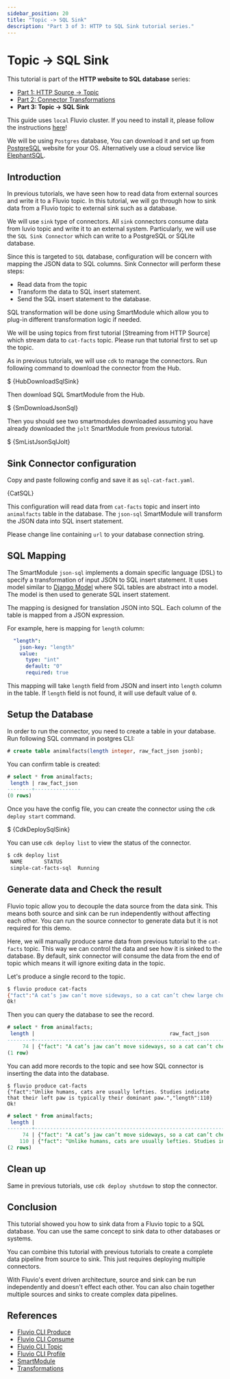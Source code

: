 ```yaml
---
sidebar_position: 20
title: "Topic -> SQL Sink"
description: "Part 3 of 3: HTTP to SQL Sink tutorial series."
---
```



# Topic -> SQL Sink

This tutorial is part of the **HTTP website to SQL database** series:
* [Part 1: HTTP Source -> Topic]
* [Part 2: Connector Transformations]
* **Part 3: Topic -> SQL Sink**

This guide uses `local` Fluvio cluster. If you need to install it, please follow the instructions [here][installation]!

We will be using `Postgres` database,  You can download it and set up from [PostgreSQL] website for your OS.   Alternatively use a cloud service like [ElephantSQL].


## Introduction

In previous tutorials, we have seen how to read data from external sources and write it to a Fluvio topic. In this tutorial, we will go through how to sink data from a Fluvio topic to external sink such as a database.

We will use `sink` type of connectors.  All `sink` connectors consume data from luvio topic and write it to an external system.  Particularly, we will use the `SQL Sink Connector` which can write to a PostgreSQL or SQLite database.  

Since this is targeted to `SQL` database, configuration will be concern with mapping the JSON data to SQL columns.  Sink Connector will perform these steps:

- Read data from the topic
- Transform the data to SQL insert statement.
- Send the SQL insert statement to the database.

SQL transformation will be done using SmartModule which allow you to plug-in different transformation logic if needed.

We will be using topics from first tutorial [Streaming from HTTP Source] which stream data to `cat-facts` topic.  Please run that tutorial first to set up the topic.  

As in previous tutorials, we will use `cdk` to manage the connectors.   Run following command to download the connector from the Hub.

<CodeBlock language="bash" copyBehavior="fl">$ {HubDownloadSqlSink}</CodeBlock>

Then download SQL SmartModule from the Hub.

<CodeBlock language="bash" copyBehavior="fl">$ {SmDownloadJsonSql}</CodeBlock>

Then you should see two smartmodules downloaded assuming you have already downloaded the `jolt` SmartModule from previous tutorial.

<CodeBlock language="bash" copyBehavior="fl">$ {SmListJsonSqlJolt}</CodeBlock>

## Sink Connector configuration

Copy and paste following config and save it as `sql-cat-fact.yaml`.

<CodeBlock language="yaml">{CatSQL}</CodeBlock>

This configuration will read data from `cat-facts` topic and insert into `animalfacts` table in the database.  The `json-sql` SmartModule will transform the JSON data into SQL insert statement.

Please change line containing `url` to your database connection string.

## SQL Mapping

The SmartModule `json-sql` implements a domain specific language (DSL) to specify a transformation of input JSON to SQL insert statement.  It uses model similar to [Django Model] where SQL tables are abstract into a model.  The model is then used to generate SQL insert statement.

The mapping is designed for translation JSON into SQL.  Each column of the table is mapped from a JSON expression. 

For example, here is mapping for `length` column:

```yaml
  "length":
    json-key: "length"
    value:
      type: "int"
      default: "0"
      required: true
```

This mapping will take `length` field from JSON and insert into `length` column in the table.  If `length` field is not found, it will use default value of `0`.

## Setup the Database

In order to run the connector, you need to create a table in your database.  Run following SQL command in postgres CLI:

```sql
# create table animalfacts(length integer, raw_fact_json jsonb);
```

You can confirm table is created: 

```sql
# select * from animalfacts;
 length | raw_fact_json 
--------+---------------
(0 rows)

```


Once you have the config file, you can create the connector using the `cdk deploy start` command.

<CodeBlock language="bash" copyBehavior="fl">$ {CdkDeploySqlSink}</CodeBlock>

You can use `cdk deploy list` to view the status of the connector.

```bash copy="fl"
$ cdk deploy list
 NAME       STATUS  
 simple-cat-facts-sql  Running 
```

## Generate data and Check the result

Fluvio topic allow you to decouple the data source from the data sink.  This means both source and sink can be run independently without affecting each other.
You can run the source connector to generate data but it is not required for this demo. 

Here, we will manually produce same data from previous tutorial to the `cat-facts` topic.  This way we can control the data and see how it is sinked to the database.
By default, sink connector will consume the data from the end of topic which means it will ignore exiting data in the topic.  

Let's produce a single record to the topic.

```bash copy="fl"
$ fluvio produce cat-facts
{"fact":"A cat’s jaw can’t move sideways, so a cat can’t chew large chunks of food.","length":74}
Ok!
```

Then you can query the database to see the record.

```sql
# select * from animalfacts;
 length |                                            raw_fact_json                                             
--------+------------------------------------------------------------------------------------------------------
     74 | {"fact": "A cat’s jaw can’t move sideways, so a cat can’t chew large chunks of food.", "length": 74}
(1 row)
```

You can add more records to the topic and see how SQL connector is inserting the data into the database.

```
$ fluvio produce cat-facts
{"fact":"Unlike humans, cats are usually lefties. Studies indicate that their left paw is typically their dominant paw.","length":110}
Ok!
```

```sql
# select * from animalfacts;
 length |                                                               raw_fact_json                                                               
--------+-------------------------------------------------------------------------------------------------------------------------------------------
     74 | {"fact": "A cat’s jaw can’t move sideways, so a cat can’t chew large chunks of food.", "length": 74}
    110 | {"fact": "Unlike humans, cats are usually lefties. Studies indicate that their left paw is typically their dominant paw.", "length": 110}
(2 rows)
```

## Clean up 

Same in previous tutorials, use `cdk deploy shutdown` to stop the connector.


## Conclusion

This tutorial showed you how to sink data from a Fluvio topic to a SQL database.  You can use the same concept to sink data to other databases or systems.  

You can combine this tutorial with previous tutorials to create a complete data pipeline from source to sink.  This just requires deploying multiple connectors.

With Fluvio's event driven architecture, source and sink can be run independently and doesn't effect each other.  You can also chain together multiple sources and sinks to create complex data pipelines.

## References

* [Fluvio CLI Produce]
* [Fluvio CLI Consume]
* [Fluvio CLI Topic]
* [Fluvio CLI Profile]
* [SmartModule]
* [Transformations]

[Part 1: HTTP Source -> Topic]: http-source.mdx
[Part 2: Connector Transformations]: connector-transformations.mdx
[Connector Overview]: connectors/overview.mdx
[Fluvio CLI Produce]: fluvio/cli/fluvio/produce.mdx
[Fluvio CLI Consume]: fluvio/cli/fluvio/consume.mdx
[Fluvio CLI Topic]: fluvio/cli/fluvio/topic.mdx
[Fluvio CLI Profile]: fluvio/cli/fluvio/profile.mdx
[SmartModule]: smartmodules/overview.mdx
[Transformations]: fluvio/concepts/transformations.mdx
[catfact.ninja]: https://catfact.ninja
[PostgreSQL]: https://www.postgresql.org/
[ElephantSQL]: https://www.elephantsql.com/
[Configuration]: connectors/configuration.mdx
[SmartModule Hub]: hub/smartmodules/index.md
[installation]: fluvio/quickstart.mdx#install-fluvio
[Django Model]: https://docs.djangoproject.com/en/5.0/topics/db/models/
